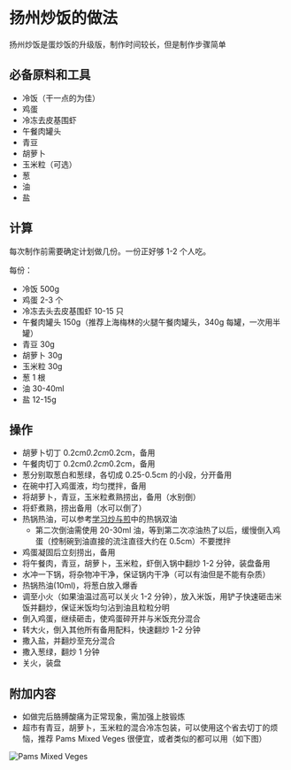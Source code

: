# 扬州炒饭的做法

扬州炒饭是蛋炒饭的升级版，制作时间较长，但是制作步骤简单

## 必备原料和工具

- 冷饭（干一点的为佳）
- 鸡蛋
- 冷冻去皮基围虾
- 午餐肉罐头
- 青豆
- 胡萝卜
- 玉米粒（可选）
- 葱
- 油
- 盐

## 计算

每次制作前需要确定计划做几份。一份正好够 1-2 个人吃。

每份：

- 冷饭 500g
- 鸡蛋 2-3 个
- 冷冻去头去皮基围虾 10-15 只
- 午餐肉罐头 150g（推荐上海梅林的火腿午餐肉罐头，340g 每罐，一次用半罐）
- 青豆 30g
- 胡萝卜 30g
- 玉米粒 30g
- 葱 1 根
- 油 30-40ml
- 盐 12-15g

## 操作

- 胡萝卜切丁 0.2cm*0.2cm*0.2cm，备用
- 午餐肉切丁 0.2cm*0.2cm*0.2cm，备用
- 葱分别取葱白和葱绿，各切成 0.25-0.5cm 的小段，分开备用
- 在碗中打入鸡蛋液，均匀搅拌，备用
- 将胡萝卜，青豆，玉米粒煮熟捞出，备用（水别倒）
- 将虾煮熟，捞出备用（水可以倒了）
- 热锅热油，可以参考[学习炒与煎](../../../tips/learn/学习炒与煎.mdx)中的热锅双油
  - 第二次倒油需使用 20-30ml 油，等到第二次凉油热了以后，缓慢倒入鸡蛋（控制碗到油直接的流注直径大约在 0.5cm）不要搅拌
- 鸡蛋凝固后立刻捞出，备用
- 将午餐肉，青豆，胡萝卜，玉米粒，虾倒入锅中翻炒 1-2 分钟，装盘备用
- 水冲一下锅，将杂物冲干净，保证锅内干净（可以有油但是不能有杂质）
- 热锅热油(10ml)，将葱白放入爆香
- 调至小火（如果油温过高可以关火 1-2 分钟），放入米饭，用铲子快速砸击米饭并翻炒，保证米饭均匀沾到油且粒粒分明
- 倒入鸡蛋，继续砸击，使鸡蛋碎开并与米饭充分混合
- 转大火，倒入其他所有备用配料，快速翻炒 1-2 分钟
- 撒入盐，并翻炒至充分混合
- 撒入葱绿，翻炒 1 分钟
- 关火，装盘

## 附加内容

- 如做完后胳膊酸痛为正常现象，需加强上肢锻炼
- 超市有青豆，胡萝卜，玉米粒的混合冷冻包装，可以使用这个省去切丁的烦恼，推荐 Pams Mixed Veges 很便宜，或者类似的都可以用（如下图）

![Pams Mixed Veges](./veg.png)


